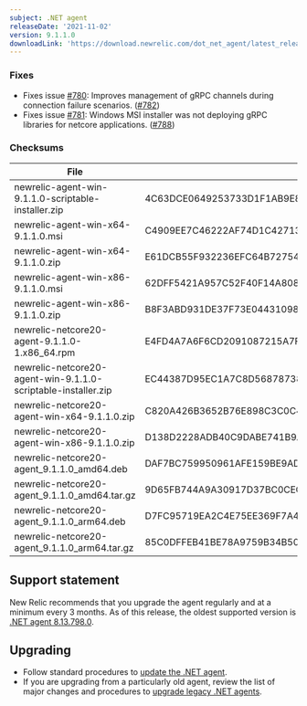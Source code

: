 ```yaml
---
subject: .NET agent
releaseDate: '2021-11-02'
version: 9.1.1.0
downloadLink: 'https://download.newrelic.com/dot_net_agent/latest_release'
---
```


### Fixes

* Fixes issue [#780](https://github.com/newrelic/newrelic-dotnet-agent/issues/780): Improves management of gRPC channels during connection failure scenarios. ([#782](https://github.com/newrelic/newrelic-dotnet-agent/pull/782))
* Fixes issue [#781](https://github.com/newrelic/newrelic-dotnet-agent/issues/781): Windows MSI installer was not deploying gRPC libraries for netcore applications. ([#788](https://github.com/newrelic/newrelic-dotnet-agent/pull/788))

### Checksums

| File                                                          | SHA - 256  Hash                                                  |
| ------------------------------------------------------------- | ---------------------------------------------------------------- |
| newrelic-agent-win-9.1.1.0-scriptable-installer.zip           | 4C63DCE0649253733D1F1AB9E820807DB834C1536A4182A7A74DDDD9AEB79B97 |
| newrelic-agent-win-x64-9.1.1.0.msi                            | C4909EE7C46222AF74D1C427138C8F2C9A0EDA155519F68BDE4212D40B409CF2 |
| newrelic-agent-win-x64-9.1.1.0.zip                            | E61DCB55F932236EFC64B7275409F14ECBDC0A02FE9F73FF650AA97C9602056F |
| newrelic-agent-win-x86-9.1.1.0.msi                            | 62DFF5421A957C52F40F14A808CEAEA5166190740738A2874DEC34B241932817 |
| newrelic-agent-win-x86-9.1.1.0.zip                            | B8F3ABD931DE37F73E04431098177665B8F6E3405F283006389C315120A4E3AE |
| newrelic-netcore20-agent-9.1.1.0-1.x86_64.rpm                 | E4FD4A7A6F6CD2091087215A7F814154662985AB486E0D9C972E297811449BA4 |
| newrelic-netcore20-agent-win-9.1.1.0-scriptable-installer.zip | EC44387D95EC1A7C8D568787381A96F91F6211861F47CDE1A5DF41EFE0128779 |
| newrelic-netcore20-agent-win-x64-9.1.1.0.zip                  | C820A426B3652B76E898C3C0C489247DDD608BC4AE4A87F6CCCEE79C0CDEF350 |
| newrelic-netcore20-agent-win-x86-9.1.1.0.zip                  | D138D2228ADB40C9DABE741B9A3E0B07BE58F9D8F8EC5FCB3B0FDCF5C9B75960 |
| newrelic-netcore20-agent_9.1.1.0_amd64.deb                    | DAF7BC759950961AFE159BE9ADB81B793BFDB0D72B8DF6E506D0854EE701175A |
| newrelic-netcore20-agent_9.1.1.0_amd64.tar.gz                 | 9D65FB744A9A30917D37BC0CECE508D805F0052153752C7D653E4B7D9D1EFB3C |
| newrelic-netcore20-agent_9.1.1.0_arm64.deb                    | D7FC95719EA2C4E75EE369F7A4EC86230D05D79E2618A1D49286730C43577210 |
| newrelic-netcore20-agent_9.1.1.0_arm64.tar.gz                 | 85C0DFFEB41BE78A9759B34B50891BED9CCE27747E04DD423527955EE7B5EB04 |

## Support statement

New Relic recommends that you upgrade the agent regularly and at a minimum every 3 months. As of this release, the oldest supported version is [.NET agent 8.13.798.0](/docs/release-notes/agent-release-notes/net-release-notes/net-agent-8137980).

## Upgrading

* Follow standard procedures to [update the .NET agent](/docs/agents/net-agent/installation-configuration/update-net-agent).
* If you are upgrading from a particularly old agent, review the list of major changes and procedures to [upgrade legacy .NET agents](/docs/agents/net-agent/troubleshooting/upgrade-legacy-net-agents).
